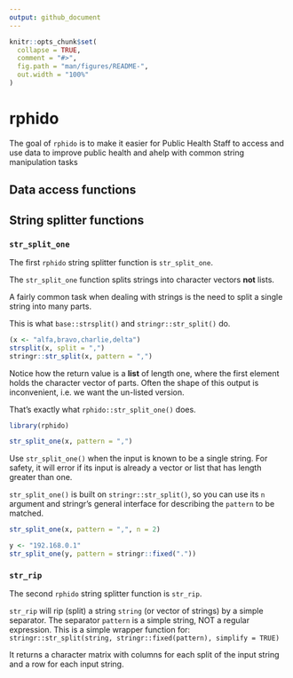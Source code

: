 ```yaml
---
output: github_document
---
```


<!-- README.md is generated from README.Rmd. Please edit that file -->

```r
knitr::opts_chunk$set(
  collapse = TRUE,
  comment = "#>",
  fig.path = "man/figures/README-",
  out.width = "100%"
)
```

# rphido


The goal of `rphido` is to make it easier for Public Health Staff to
access and use data to improve public health and ahelp with common string manipulation tasks


## Data access functions



## String splitter functions


### `str_split_one`

The first `rphido` string splitter function is `str_split_one`.

The `str_split_one` function splits strings into character vectors **not** lists.

A fairly common task when dealing with strings is the need to split a 
single string into many parts.

This is what `base::strsplit()` and `stringr::str_split()` do.

```r
(x <- "alfa,bravo,charlie,delta")
strsplit(x, split = ",")
stringr::str_split(x, pattern = ",")
```

Notice how the return value is a **list** of length one, where the first element
holds the character vector of parts.
Often the shape of this output is inconvenient, i.e. we want the un-listed version.

That's exactly what `rphido::str_split_one()` does.

```r
library(rphido)

str_split_one(x, pattern = ",")
```

Use `str_split_one()` when the input is known to be a single string.
For safety, it will error if its input is already a vector or list that has 
length greater than one.

`str_split_one()` is built on `stringr::str_split()`, so you can use its
`n` argument and stringr's general interface for describing the `pattern`
to be matched.

```r
str_split_one(x, pattern = ",", n = 2)

y <- "192.168.0.1"
str_split_one(y, pattern = stringr::fixed("."))
```


### `str_rip`

The second `rphido` string splitter function is `str_rip`.

`str_rip` will rip (split) a string `string` (or vector of strings) by a simple separator.
The separator `pattern` is a simple string, NOT a regular expression.
This is a simple wrapper function for:
  `stringr::str_split(string, stringr::fixed(pattern), simplify = TRUE)`
  
It returns a character matrix with columns for each split of the input string
and a row for each input string.
